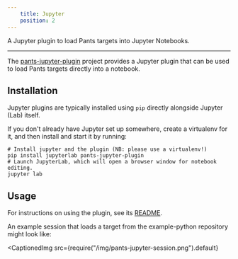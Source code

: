 ```yaml
---
    title: Jupyter
    position: 2
---
```



A Jupyter plugin to load Pants targets into Jupyter Notebooks.

---

The [pants-jupyter-plugin](https://github.com/pantsbuild/pants-jupyter-plugin/) project provides a Jupyter plugin that can be used to load Pants targets directly into a notebook.

## Installation

Jupyter plugins are typically installed using `pip` directly alongside Jupyter (Lab) itself.

If you don't already have Jupyter set up somewhere, create a virtualenv for it, and then install and start it by running:

```shell title="shell"
# Install jupyter and the plugin (NB: please use a virtualenv!)
pip install jupyterlab pants-jupyter-plugin
# Launch JupyterLab, which will open a browser window for notebook editing.
jupyter lab
```

## Usage

For instructions on using the plugin, see its [README](https://github.com/pantsbuild/pants-jupyter-plugin/blob/main/README.md).

An example session that loads a target from the example-python repository might look like:

<CaptionedImg
  src={require("/img/pants-jupyter-session.png").default}
></CaptionedImg>




